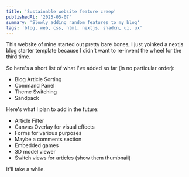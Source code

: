 ```yaml
---
title: 'Sustainable website feature creep'
publishedAt: '2025-05-07'
summary: 'Slowly adding random features to my blog'
tags: 'blog, web, css, html, nextjs, shadcn, ui, ux'
---
```


This website of mine started out pretty bare bones, I just yoinked a nextjs blog starter template because I didn't want to re-invent the wheel for the third time.

So here's a short list of what I've added so far (in no particular order):
- Blog Article Sorting
- Command Panel
- Theme Switching
- Sandpack

Here's what I plan to add in the future:
- Article Filter
- Canvas Overlay for visual effects
- Forms for various purposes
- Maybe a comments section
- Embedded games
- 3D model viewer
- Switch views for articles (show them thumbnail)

It'll take a while.